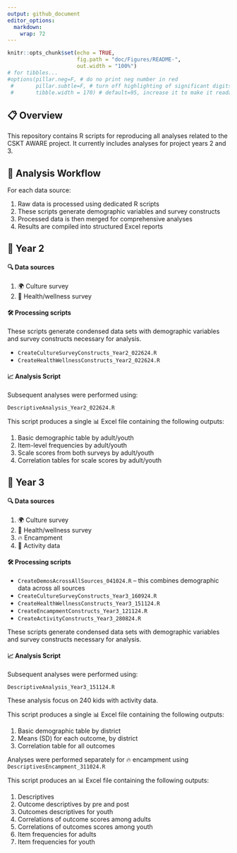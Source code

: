 ```yaml
---
output: github_document
editor_options: 
  markdown: 
    wrap: 72
---
```




<!-- README.md is generated from README.Rmd. Please edit that file -->

```r
knitr::opts_chunk$set(echo = TRUE,
                      fig.path = "doc/Figures/README-",
                      out.width = "100%")
# for tibbles...
#options(pillar.neg=F, # do no print neg number in red
 #       pillar.subtle=F, # turn off highlighting of significant digits
 #       tibble.width = 170) # default=95, increase it to make it readable

```


## 📋 Overview

This repository contains R scripts for reproducing all analyses related to the CSKT AWARE project. It currently includes analyses for project years 2 and 3.

## 🔄 Analysis Workflow

For each data source: 

1. Raw data is processed using dedicated R scripts 
2. These scripts generate demographic variables and survey constructs 
3. Processed data is then merged for comprehensive analyses 
4. Results are compiled into structured Excel reports



## 📅️ Year 2

#### 🔍 Data sources

1. 🌍 Culture survey 
2. 🧘 Health/wellness survey

#### 🛠️ Processing scripts

These scripts generate condensed data sets with demographic variables and survey constructs necessary for analysis.

- `CreateCultureSurveyConstructs_Year2_022624.R`
- `CreateHealthWellnessConstructs_Year2_022624.R`

#### 📈 Analysis Script

Subsequent analyses were performed using:​

`DescriptiveAnalysis_Year2_022624.R`

This script produces a single 📊 Excel file containing the following outputs:

1) Basic demographic table by adult/youth
2) Item-level frequencies by adult/youth
3) Scale scores from both surveys by adult/youth
4) Correlation tables for scale scores by adult/youth


## 📅️️ Year 3 


#### 🔍 Data sources

1. 🌍 Culture survey 
2. 🧘 Health/wellness survey
3. 🔥 Encampment
4. 🥁 Activity data 

#### 🛠️ Processing scripts

- `CreateDemosAcrossAllSources_041024.R` -- this combines demographic data across all sources 
- `CreateCultureSurveyConstructs_Year3_160924.R`
- `CreateHealthWellnessConstructs_Year3_151124.R`
- `CreateEncampmentConstructs_Year3_121124.R`
- `CreateActivityConstructs_Year3_280824.R`

These scripts generate condensed data sets with demographic variables and survey constructs necessary for analysis.

#### 📈 Analysis Script

Subsequent analyses were performed using:​

`DescriptiveAnalysis_Year3_151124.R`

These analysis focus on 240 kids with activity data.

This script produces a single 📊 Excel file containing the following outputs:

1) Basic demographic table by district
2) Means (SD) for each outcome, by district
3) Correlation table for all outcomes

Analyses were performed separately for 🔥️ encampment using `DescriptivesEncampment_311024.R`

This script produces an 📊 Excel file containing the following outputs:

1) Descriptives
2) Outcome descriptives by pre and post
3) Outcomes descriptives for youth
4) Correlations of outcome scores among adults
5) Correlations of outcomes scores among youth
6) Item frequencies for adults
7) Item frequencies for youth


